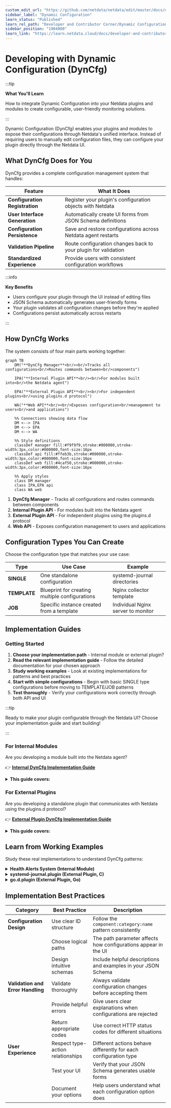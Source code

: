 ```yaml
---
custom_edit_url: "https://github.com/netdata/netdata/edit/master/docs/developer-and-contributor-corner/dyncfg.md"
sidebar_label: "Dynamic Configuration"
learn_status: "Published"
learn_rel_path: "Developer and Contributor Corner/Dynamic Configuration"
sidebar_position: "1904000"
learn_link: "https://learn.netdata.cloud/docs/developer-and-contributor-corner/dynamic-configuration/dynamic-configuration"
---
```


# Developing with Dynamic Configuration (DynCfg)

:::tip

**What You'll Learn**

How to integrate Dynamic Configuration into your Netdata plugins and modules to create configurable, user-friendly monitoring solutions.

:::

Dynamic Configuration (DynCfg) enables your plugins and modules to expose their configurations through Netdata's unified interface. Instead of requiring users to manually edit configuration files, they can configure your plugin directly through the Netdata UI.

## What DynCfg Does for You

DynCfg provides a complete configuration management system that handles:

| Feature                        | What It Does                                                   |
|--------------------------------|----------------------------------------------------------------|
| **Configuration Registration** | Register your plugin's configuration objects with Netdata      |
| **User Interface Generation**  | Automatically create UI forms from JSON Schema definitions     |
| **Configuration Persistence**  | Save and restore configurations across Netdata agent restarts  |
| **Validation Pipeline**        | Route configuration changes back to your plugin for validation |
| **Standardized Experience**    | Provide users with consistent configuration workflows          |

:::info

**Key Benefits**

- Users configure your plugin through the UI instead of editing files
- JSON Schema automatically generates user-friendly forms
- Your plugin validates all configuration changes before they're applied
- Configurations persist automatically across restarts

:::

## How DynCfg Works

The system consists of four main parts working together:

```mermaid
graph TB
    DM("**DynCfg Manager**<br/><br/>Tracks all configurations<br/>Routes commands between<br/>components")
    
    IPA("**Internal Plugin API**<br/><br/>For modules built into<br/>the Netdata agent")
    
    EPA("**External Plugin API**<br/><br/>For independent plugins<br/>using plugins.d protocol")
    
    WA("**Web API**<br/><br/>Exposes configuration<br/>management to users<br/>and applications")
    
    %% Connections showing data flow
    DM <--> IPA
    DM <--> EPA
    DM <--> WA
    
    %% Style definitions
    classDef manager fill:#f9f9f9,stroke:#000000,stroke-width:3px,color:#000000,font-size:16px
    classDef api fill:#ffeb3b,stroke:#000000,stroke-width:3px,color:#000000,font-size:16px
    classDef web fill:#4caf50,stroke:#000000,stroke-width:3px,color:#000000,font-size:16px
    
    %% Apply styles
    class DM manager
    class IPA,EPA api
    class WA web
```

1. **DynCfg Manager** - Tracks all configurations and routes commands between components
2. **Internal Plugin API** - For modules built into the Netdata agent
3. **External Plugin API** - For independent plugins using the plugins.d protocol
4. **Web API** - Exposes configuration management to users and applications

## Configuration Types You Can Create

Choose the configuration type that matches your use case:

| Type         | Use Case                                       | Example                            |
|--------------|------------------------------------------------|------------------------------------|
| **SINGLE**   | One standalone configuration                   | systemd-journal directories        |
| **TEMPLATE** | Blueprint for creating multiple configurations | Nginx collector template           |
| **JOB**      | Specific instance created from a template      | Individual Nginx server to monitor |

## Implementation Guides

### Getting Started

1. **Choose your implementation path** - Internal module or external plugin?
2. **Read the relevant implementation guide** - Follow the detailed documentation for your chosen approach
3. **Study working examples** - Look at existing implementations for patterns and best practices
4. **Start with simple configurations** - Begin with basic SINGLE type configurations before moving to TEMPLATE/JOB patterns
5. **Test thoroughly** - Verify your configurations work correctly through both API and UI

:::tip

Ready to make your plugin configurable through the Netdata UI? Choose your implementation guide and start building!

:::

### For Internal Modules

Are you developing a module built into the Netdata agent?

👉 **[Internal DynCfg Implementation Guide](https://github.com/netdata/netdata/blob/master/src/daemon/dyncfg/README.md)**

<details>
<summary><strong>This guide covers:</strong></summary><br/>

- Low-level and high-level APIs for internal modules
- Configuration ID structure and naming conventions
- Response codes and status handling
- Action behavior for different configuration types
- JSON Schema implementation details
- API access patterns and endpoints
- Implementation best practices

<br/>
</details>

### For External Plugins

Are you developing a standalone plugin that communicates with Netdata using the plugins.d protocol?

👉 **[External Plugin DynCfg Implementation Guide](https://github.com/netdata/netdata/blob/master/src/plugins.d/DYNCFG.md)**

<details>
<summary><strong>This guide covers:</strong></summary><br/>

- Plugin protocol commands and response formats
- Configuration registration process
- Handling incoming configuration commands
- Responding to status changes and validation requests
- Schema definition and management
- Complete working examples with code

<br/>
</details>

## Learn from Working Examples

Study these real implementations to understand DynCfg patterns:

<details>
<summary><strong>Health Alerts System (Internal Module)</strong></summary><br/>

The health module manages alert definitions through DynCfg:

- **File**: `src/health/health_dyncfg.c`
- **Pattern**: Uses high-level internal API
- **Type**: TEMPLATE and JOB configurations for alert definitions

<br/>
</details>

<details>
<summary><strong>systemd-journal.plugin (External Plugin, C)</strong></summary><br/>

External C plugin that manages journal directory configurations:

- **File**: `src/collectors/systemd-journal.plugin/systemd-journal-dyncfg.c`
- **Pattern**: SINGLE configuration type
- **Use Case**: Managing journal directory paths

<br/>
</details>

<details>
<summary><strong>go.d.plugin (External Plugin, Go)</strong></summary><br/>

Go-based plugin managing multiple data collector configurations:

- **Pattern**: TEMPLATE and JOB configurations
- **Feature**: Dynamically generates JSON Schema from Go struct tags
- **Scale**: Manages dozens of different collector types

<br/>
</details>

## Implementation Best Practices

| Category                          | Best Practice                     | Description                                                      |
|-----------------------------------|-----------------------------------|------------------------------------------------------------------|
| **Configuration Design**          | Use clear ID structure            | Follow the `component:category:name` pattern consistently        |
|                                   | Choose logical paths              | The path parameter affects how configurations appear in the UI   |
|                                   | Design intuitive schemas          | Include helpful descriptions and examples in your JSON Schema    |
| **Validation and Error Handling** | Validate thoroughly               | Always validate configuration changes before accepting them      |
|                                   | Provide helpful errors            | Give users clear explanations when configurations are rejected   |
|                                   | Return appropriate codes          | Use correct HTTP status codes for different situations           |
| **User Experience**               | Respect type-action relationships | Different actions behave differently for each configuration type |
|                                   | Test your UI                      | Verify that your JSON Schema generates usable forms              |
|                                   | Document your options             | Help users understand what each configuration option does        |
